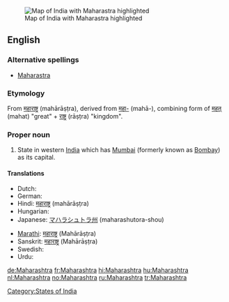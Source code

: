 [[Image:IndiaMaharashtra.png|thumb|Map of India with Maharastra highlighted]]
==English==

===Alternative spellings===
* [[Maharastra]]

===Etymology===
From {{etyl|sa}} [[महाराष्ट्र]] (mahārāṣṭra), derived from [[महा-]] (mahā-),
combining form of [[महत्]] (mahat) "great" + [[राष्ट्र]] (rāṣṭra) "kingdom".

===Proper noun===
{{en-proper noun}}

# State in western [[India]] which has [[Mumbai]] (formerly known as [[Bombay]]) as its capital.

====Translations====
{{trans-top|state in western India}}
* Dutch: {{t+|nl|Maharashtra}}
* German: {{t+|de|Maharashtra}}
* Hindi: [[महाराष्ट्र]] (mahārāṣṭra)
* Hungarian: {{t+|hu|Mahárástra}}
* Japanese: [[マハラシュトラ州]] (maharashutora-shou)
{{trans-mid}}
* [[Marathi]]: [[महाराष्ट्र]] (Mahārāṣṭra)
* Sanskrit: [[महाराष्ट्र]] (Mahārāṣṭra)
* Swedish: {{t-|sv|Maharashtra}}
* Urdu: {{t|ur|مہاراشٹر|tr=mahārāṣṭra|sc=ur-Arab}}
{{trans-bottom}}

[[Category:States of India]]

[[de:Maharashtra]]
[[fr:Maharashtra]]
[[hi:Maharashtra]]
[[hu:Maharashtra]]
[[nl:Maharashtra]]
[[no:Maharashtra]]
[[ru:Maharashtra]]
[[tr:Maharashtra]]